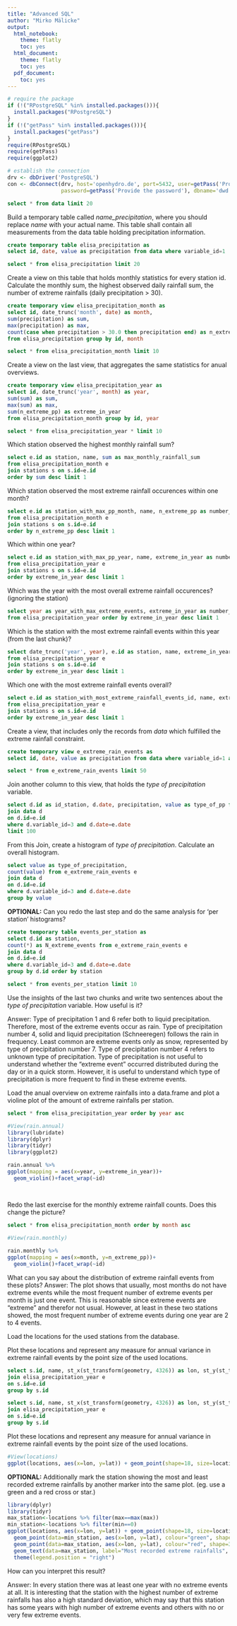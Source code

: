 ```yaml
---
title: "Advanced SQL"
author: "Mirko Mälicke"
output:
  html_notebook:
    theme: flatly
    toc: yes
  html_document:
    theme: flatly
    toc: yes
  pdf_document:
    toc: yes
---
```


```r
# require the package
if (!("RPostgreSQL" %in% installed.packages())){
  install.packages("RPostgreSQL")
}
if (!("getPass" %in% installed.packages())){
  install.packages("getPass")
}
require(RPostgreSQL)
require(getPass)
require(ggplot2)

# establish the connection
drv <- dbDriver('PostgreSQL')
con <- dbConnect(drv, host='openhydro.de', port=5432, user=getPass('Provide the user'), 
                 password=getPass('Provide the password'), dbname='dwd')
```

```sql

select * from data limit 20
```
Build a temporary table called *name_precipitation*, where you should replace *name* with your actual name. This table shall contain 
all measurements from the data table holding precipitation information. 
```sql
create temporary table elisa_precipitation as
select id, date, value as precipitation from data where variable_id=1
```
```sql
select * from elisa_precipitation limit 20
```

Create a view on this table that holds monthly statistics for every station id. Calculate the monthly sum, the highest observed daily 
rainfall sum, the number of extreme rainfalls (daily precipitation > 30).
```sql
create temporary view elisa_precipitation_month as
select id, date_trunc('month', date) as month,
sum(precipitation) as sum,
max(precipitation) as max,
count(case when precipitation > 30.0 then precipitation end) as n_extreme_pp
from elisa_precipitation group by id, month 
```
```sql
select * from elisa_precipitation_month limit 10
```

Create a view on the last view, that aggregates the same statistics for anual overviews.
```sql
create temporary view elisa_precipitation_year as
select id, date_trunc('year', month) as year,
sum(sum) as sum,
max(sum) as max,
sum(n_extreme_pp) as extreme_in_year
from elisa_precipitation_month group by id, year
```
```sql
select * from elisa_precipitation_year * limit 10
```

Which station observed the highest monthly rainfall sum?
```sql
select e.id as station, name, sum as max_monthly_rainfall_sum
from elisa_precipitation_month e 
join stations s on s.id=e.id
order by sum desc limit 1
```

Which station observed the most extreme rainfall occurences within one month? 
```sql
select e.id as station_with_max_pp_month, name, n_extreme_pp as number_of_extreme_events_within_month
from elisa_precipitation_month e
join stations s on s.id=e.id
order by n_extreme_pp desc limit 1

```
Which within one year?
```sql
select e.id as station_with_max_pp_year, name, extreme_in_year as number_of_extreme_events_within_year
from elisa_precipitation_year e 
join stations s on s.id=e.id
order by extreme_in_year desc limit 1

```
Which was the year with the most overall extreme rainfall occurences? (ignoring the station)
```sql
select year as year_with_max_extreme_events, extreme_in_year as number_of_extreme_events_within_year
from elisa_precipitation_year order by extreme_in_year desc limit 1
```

Which is the station with the most extreme rainfall events within this year (from the last chunk)? 

```sql
select date_trunc('year', year), e.id as station, name, extreme_in_year as extreme_events
from elisa_precipitation_year e
join stations s on s.id=e.id
order by extreme_in_year desc limit 1
```
Which one with the most extreme rainfall events overall?
```sql
select e.id as station_with_most_extreme_rainfall_events_id, name, extreme_in_year as extreme_events
from elisa_precipitation_year e
join stations s on s.id=e.id
order by extreme_in_year desc limit 1
```

Create a view, that includes only the records from _data_ which fulfilled the extreme rainfall constraint.

```sql

create temporary view e_extreme_rain_events as
select id, date, value as precipitation from data where variable_id=1 and value > 30.0;

```
```sql
select * from e_extreme_rain_events limit 50
```

Join another column to this view, that holds the _type of precipitation_ variable. 
```sql

select d.id as id_station, d.date, precipitation, value as type_of_pp from e_extreme_rain_events e 
join data d 
on d.id=e.id
where d.variable_id=3 and d.date=e.date
limit 100
```
From this Join, create a histogram of _type of precipitation_. Calculate an overall histogram.
```sql

select value as type_of_precipitation,
count(value) from e_extreme_rain_events e 
join data d 
on d.id=e.id
where d.variable_id=3 and d.date=e.date
group by value
```

**OPTIONAL:** Can you redo the last step and do the same analysis for 'per station' histograms?

```sql
create temporary table events_per_station as
select d.id as station,
count(*) as N_extreme_events from e_extreme_rain_events e 
join data d 
on d.id=e.id
where d.variable_id=3 and d.date=e.date
group by d.id order by station
```
```sql
select * from events_per_station limit 10
```

Use the insights of the last two chunks and write two sentences about the _type of precipitation_ variable. How useful is it? 
<div class="alert alert-info">
Answer: Type of precipitation 1 and 6 refer both to liquid precipitation. Therefore, most of the extreme events occur as rain. Type of precipitation number 4, solid and liquid precipitation (Schneeregen) follows the rain in frequency. Least common are extreme events only as snow, represented by type of precipitation number 7. Type of precipitation number 4 refers to unknown type of precipitation. 
Type of precipitation is not useful to understand whether the "extreme event" occurred distributed during the day or in a quick storm. However, it is useful to understand which type of precipitation is more frequent to find in these extreme events. 


</div>

Load the anual overview on extreme rainfalls into a data.frame and plot a violine plot of the amount of extreme rainfalls per station.
```sql
select * from elisa_precipitation_year order by year asc
```

```r
#View(rain.annual)
library(lubridate)
library(dplyr)
library(tidyr)
library(ggplot2)

rain.annual %>%
ggplot(mapping = aes(x=year, y=extreme_in_year))+
  geom_violin()+facet_wrap(~id)

  

```

Redo the last exercise for the monthly extreme rainfall counts. Does this change the picture?

```sql
select * from elisa_precipitation_month order by month asc
```

```r
#View(rain.monthly) 
  
rain.monthly %>%
ggplot(mapping = aes(x=month, y=n_extreme_pp))+
  geom_violin()+facet_wrap(~id)

```
<div class="alert alert-info">
What can you say about the distribution of extreme rainfall events from these plots?
Answer: 
The plot shows that usually, most months do not have extreme events while the most frequent number of extreme events per month is just one event. This is reasonable since extreme events are "extreme" and therefor not usual. 
However, at least in these two stations showed, the most frequent number of extreme events during one year are 2 to 4 events.

</div>

Load the locations for the used stations from the database.

Plot these locations and represent any measure for annual variance in extreme rainfall events by the point size of the used locations.<br>
```sql
select s.id, name, st_x(st_transform(geometry, 4326)) as lon, st_y(st_transform(geometry, 4326)) as lat, min(e.extreme_in_year)as min, max(e.extreme_in_year) as max, stddev(e.extreme_in_year) as st_dev from stations s
join elisa_precipitation_year e 
on s.id=e.id
group by s.id 


```


```sql
select s.id, name, st_x(st_transform(geometry, 4326)) as lon, st_y(st_transform(geometry, 4326)) as lat, min(e.extreme_in_year)as min, max(e.extreme_in_year) as max, stddev(e.extreme_in_year) as st_dev from stations s
join elisa_precipitation_year e 
on s.id=e.id
group by s.id 

```

Plot these locations and represent any measure for annual variance in extreme rainfall events by the point size of the used locations.<br>
```r
#View(locations)
ggplot(locations, aes(x=lon, y=lat)) + geom_point(shape=18, size=locations$st_dev)
```



**OPTIONAL:** Additionally mark the station showing the most and least recorded extreme rainfalls by another marker into the same plot. (eg. use a green and a red cross or star.)
```r
library(dplyr)
library(tidyr)
max_station<-locations %>% filter(max==max(max))
min_station<-locations %>% filter(min==0)
ggplot(locations, aes(x=lon, y=lat)) + geom_point(shape=18, size=locations$st_dev)+
  geom_point(data=min_station, aes(x=lon, y=lat), colour="green", shape=3, size=4)+
  geom_point(data=max_station, aes(x=lon, y=lat), colour="red", shape=3, size=8)+
  geom_text(data=max_station, label="Most recorded extreme rainfalls", vjust=2)+
  theme(legend.position = "right")


```

How can you interpret this result?
<div class="alert alert-info">
Answer:
In every station there was at least one year with no extreme events at all. 
It is interesting that the station with the highest number of extreme rainfalls has also a high standard deviation, which may say that this station has some years with high number of extreme events and others with no or very few extreme events.  
</div>







